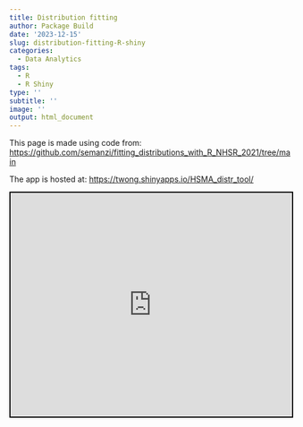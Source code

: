 ```yaml
---
title: Distribution fitting
author: Package Build
date: '2023-12-15'
slug: distribution-fitting-R-shiny
categories:
  - Data Analytics
tags:
  - R
  - R Shiny
type: ''
subtitle: ''
image: ''
output: html_document
---
```




This page is made using code from: <https://github.com/semanzi/fitting_distributions_with_R_NHSR_2021/tree/main>

The app is hosted at:
<https://twong.shinyapps.io/HSMA_distr_tool/>

<iframe height="400" width="100%" style="border:2px solid black;" src="https://twong.shinyapps.io/HSMA_distr_tool/">

</iframe>

